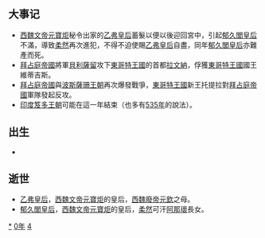 {{yearTOC|540|南朝梁'''[[大同_(南梁)|大同]]六年'''；高昌'''[[章和_(高昌)|章和]]十年'''；东魏'''[[兴和_(年号)|兴和]]二年'''；西魏'''[[大统_(西魏)|大统]]六年'''；新罗'''[[建元_(新羅)|建元]]五年'''}}

== 大事记 ==
*[[西魏文帝|西魏文帝]][[元寶炬|元寶炬]]秘令出家的[[乙弗皇后|乙弗皇后]]蓄髮以便以後迎回宮中，引起[[悼皇后_(西魏)|郁久閭皇后]]不滿，導致[[柔然|柔然]]再次進犯，不得不迫使賜[[乙弗皇后|乙弗皇后]]自盡，同年[[悼皇后_(西魏)|郁久閭皇后]]亦難產而死。
*[[拜占庭帝國|拜占庭帝國]]將軍[[貝利薩留|貝利薩留]]攻下[[東哥特王國|東哥特王國]]的首都[[拉文納|拉文納]]，俘獲[[東哥特王國|東哥特王國]]國王維蒂吉斯。
*[[拜占庭帝國|拜占庭帝國]]與[[波斯|波斯]][[薩珊王朝|薩珊王朝]]再次爆發戰爭，[[東哥特王國|東哥特王國]]新王托提拉對[[拜占庭帝國|拜占庭帝國]]軍隊發起反攻。
*[[印度|印度]][[笈多王朝|笈多王朝]]可能在這一年結束（也多有[[535年|535年]]的說法）。

== 出生 ==
*

== 逝世 ==
{{Wikisource year mention}}
*[[乙弗皇后|乙弗皇后]]，[[西魏文帝|西魏文帝]][[元寶炬|元寶炬]]的皇后，[[西魏廢帝|西魏廢帝]][[元欽|元欽]]之母。
*[[悼皇后_(西魏)|郁久閭皇后]]，[[西魏文帝|西魏文帝]][[元寶炬|元寶炬]]的皇后，[[柔然|柔然]]可汗[[阿那瓌|阿那瓌]]長女。

[[Category:540年|*]]
[[Category:540年代|0年]]
[[Category:6世纪各年|4]]
